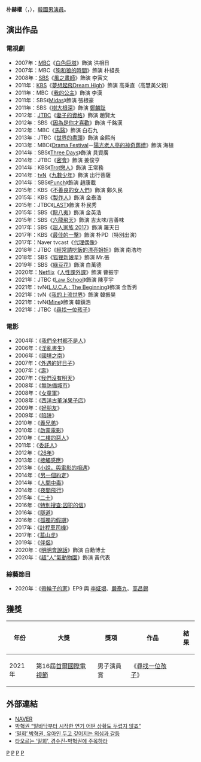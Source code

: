 {{noteTA
|G1=KO TV Show
|G2=KO Movie
}}
{{藝人
|姓名 = 朴赫權
|類型 = 男演員
|圖片 =(장산범) 미스터리 열연 영상 박혁권 2m34s.jpg
|圖片尺寸 = 
|圖片簡介 = 
|本名 = 
|外文名 = 박혁권
|外文 = ko
|羅馬拼音 = Park Hyeok Kwon
|英文名 =
|暱稱 =
|其他藝名 = 
|國籍 = {{KOR}}
|出生日期 = {{birth_date_and_age|1971|7|11}}
|出生地點 = {{KOR}}[[京畿道|京畿道]][[仁川廣域市|仁川市]]<br>（現 仁川廣域市）
|宗教信仰 = 
|語言 = [[韓語|韓語]]
|職業 = [[演員|演員]]
|教育程度 = 
|出道作品 = 
|出道日期 = 1993年
|代表作品 = 
|活躍年代 =
|唱片公司 = 
|經紀公司 = [[家族_Actors|家族 Actors]]
|相關團體 = 
|網站 = 
}}
{{Koreanname
| hangul = 박혁권
| hanja = {{linktext|朴|赫|權}}
}}
'''朴赫權'''（{{lang-ko|'''박혁권'''}}，{{bd|1971年|7月11日}}），[[韓國|韓國]][[男演員|男演員]]。

== 演出作品 ==
=== 電視劇 ===
*2007年：[[文化廣播_(韓國)|MBC]]《[[白色巨塔_(2007年韓劇)|白色巨塔]]》飾演 洪相日
*2007年：MBC《[[狗和狼的時間|狗和狼的時間]]》飾演 朴組長
*2008年：[[SBS_(韓國)|SBS]]《[[風之畫師|風之畫師]]》飾演 李寅文
*2011年：[[韓國放送公社|KBS]]《[[夢想起飛Dream_High|夢想起飛Dream High]]》飾演 高秉直（高慧美父親）
*2011年：MBC《[[我的公主|我的公主]]》飾演 李漢
*2011年：SBS《[[Midas_(電視劇)|Midas]]》飾演 張根豪
*2011年：SBS《[[樹大根深|樹大根深]]》飾演 [[鄭麟趾|鄭麟趾]]
*2012年：[[JTBC|JTBC]]《[[妻子的資格|妻子的資格]]》飾演 趙賢太
*2012年：SBS《[[因為是你才喜歡|因為是你才喜歡]]》飾演 千銘漢
*2012年：MBC《[[馬醫|馬醫]]》飾演 白石九
*2013年：JTBC《[[世界的盡頭_(韓國電視劇)|世界的盡頭]]》飾演 金熙尚
*2013年：MBC《[[Drama_Festival|Drama Festival]]－[[Drama_Festival#第一季|陽光老人亭的神奇葬禮]]》飾演 海植
*2014年：SBS《[[Three_Days|Three Days]]》飾演 具資廣
*2014年：JTBC《[[密會|密會]]》飾演 姜俊亨
*2014年：KBS《[[Trot戀人|Trot戀人]]》飾演 王常務
*2014年：[[tvN|tvN]]《[[九數少年|九數少年]]》飾演 出行菩薩
*2014年：SBS《[[Punch_(電視劇)|Punch]]》飾演 趙康載
*2015年：KBS《[[不善良的女人們|不善良的女人們]]》飾演 鄭久民
*2015年：KBS《[[製作人_(韓國電視劇)|製作人]]》飾演 金泰浩
*2015年：JTBC《[[LAST_(電視劇)|LAST]]》飾演 朴民秀
*2015年：SBS《[[龍八夷|龍八夷]]》飾演 金英浩
*2015年：SBS《[[六龍飛天|六龍飛天]]》飾演 吉太味/吉善味
*2017年：SBS《[[超人家族_2017|超人家族 2017]]》飾演 羅天日
*2017年：KBS《[[最佳的一擊|最佳的一擊]]》飾演 朴PD（特別出演）
*2017年：Naver tvcast《[[代理偶像|代理偶像]]》
*2018年：JTBC《[[經常請吃飯的漂亮姐姐|經常請吃飯的漂亮姐姐]]》飾演 南浩均
*2018年：SBS《[[狐狸新娘星|狐狸新娘星]]》飾演 Mr.張
*2019年：SBS《[[綠豆花|綠豆花]]》飾演 白萬德
*2020年：[[Netflix|Netflix]]《[[人性課外課|人性課外課]]》飾演 曹振宇
*2021年：JTBC 《[[Law_School|Law School]]》飾演 陳亨宇
*2021年：tvN《[[L.U.C.A.:_The_Beginning|L.U.C.A.: The Beginning]]》飾演 金哲秀
*2021年：tvN《[[我的上流世界|我的上流世界]]》飾演 韓振昊
*2021年：tvN《[[Mine_(電視劇)|Mine]]》飾演 韓鎮浩
*2021年：JTBC《[[尋找一位孩子|尋找一位孩子]]》

=== 電影 ===
*2004年：《[[我們全村都不是人|我們全村都不是人]]》
*2006年：《[[淫亂書生|淫亂書生]]》
*2006年：《[[國境之南|國境之南]]》
*2007年：《[[外遇的好日子|外遇的好日子]]》
*2007年：《[[壽_(韓國電影)|壽]]》
*2007年：《[[我們沒有明天|我們沒有明天]]》
*2008年：《[[無防備城市|無防備城市]]》
*2008年：《[[女童軍_(韓國電影)|女童軍]]》
*2008年：《[[西洋古董洋果子店_(韓國電影)|西洋古董洋果子店]]》
*2009年：《[[好朋友_(韓國電影)|好朋友]]》
*2009年：《[[陷阱_(韓國電影)|陷阱]]》
*2010年：《[[義兄弟_(韓國電影)|義兄弟]]》
*2010年：《[[啟蒙電影|啟蒙電影]]》
*2010年：《[[二樓的惡人|二樓的惡人]]》
*2011年：《[[委託人|委託人]]》
*2012年：《[[26年_(韓國電影)|26年]]》
*2013年：《[[接觸感應_(電影)|接觸感應]]》
*2013年：《[[小說，與電影的相遇|小說，與電影的相遇]]》
*2014年：《[[另一個約定|另一個約定]]》
*2014年：《[[人間中毒|人間中毒]]》
*2014年：《[[夜間飛行_(2014年電影)|夜間飛行]]》
*2015年：《[[二十_(電影)|二十]]》
*2016年：《[[特別搜查:囚犯的信|特別搜查:囚犯的信]]》
*2016年：《[[隧道_(電影)|隧道]]》
*2016年：《[[孤獨的假期|孤獨的假期]]》
*2017年：《[[計程車司機_(韓國電影)|計程車司機]]》
*2017年：《[[萇山虎|萇山虎]]》
*2019年：《[[伴侶_(電影)|伴侶]]》
*2020年：《[[明明會說話|明明會說話]]》飾演 白勳博士
*2020年：《[[超“人”氣動物園|超“人”氣動物園]]》飾演 黃代表

=== 綜藝節目 ===
*2020年：《[[帶輪子的家|帶輪子的家]]》EP9 與 [[李姃垠|李姃垠]]、[[嚴泰九|嚴泰九]]、[[高昌錫|高昌錫]]

== 獲獎 ==
{| class="wikitable"
!年份||大獎||獎項||作品||結果
|-
|2021年
|第16屆[[首尔国际电视节|首爾國際電視節]]
|男子演員賞
|《[[尋找一位孩子|尋找一位孩子]]》
|{{won}}
|}

== 外部連結 ==
*[http://people.search.naver.com/search.naver?where=nexearch&query=%EB%B0%95%ED%98%81%EA%B6%8C&sm=tab_etc&ie=utf8&key=PeopleService&os=110179 NAVER] {{Wayback|url=http://people.search.naver.com/search.naver?where=nexearch&query=%EB%B0%95%ED%98%81%EA%B6%8C&sm=tab_etc&ie=utf8&key=PeopleService&os=110179 |date=20200418064511 }}{{ko}}
*[http://media.daum.net/culture/others/view.html?cateid=1026&newsid=20100910040407708&p=seoul 박혁권 “밑바닥부터 시작한 연기 어떤 상황도 두렵지 않죠”] {{Wayback|url=http://media.daum.net/culture/others/view.html?cateid=1026&newsid=20100910040407708&p=seoul |date=20160305193223 }}
*[http://tenasia.hankyung.com/archives/239893 ‘밀회’ 박혁권, 유아인 두고 깊어지는 의심과 갈등] {{Wayback|url=http://tenasia.hankyung.com/archives/239893 |date=20190812084624 }}
*[http://sports.hankooki.com/lpage/entv/201404/sp2014040707031594690.htm 타오르는 ‘밀회’, 경수진-박혁권에 주목하라] {{Wayback|url=http://sports.hankooki.com/lpage/entv/201404/sp2014040707031594690.htm |date=20200418064554 }}

[[Category:韓國電視演員|P]]
[[Category:韓國電影演員|P]]
[[Category:仁川廣域市出身人物|P]]
[[Category:朴姓|P]]